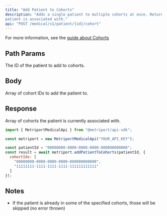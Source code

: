 ```yaml
---
title: "Add Patient to Cohorts"
description: "Adds a single patient to multiple cohorts at once. Returns all cohorts the 
patient is associated with."
api: "POST /medical/v1/patient/{id}/cohort"
---
```


For more information, see the [guide about Cohorts](/medical-api/handling-data/cohorts)

## Path Params

<ParamField path="id" type="string" required>
  The ID of the patient to add to cohorts.
</ParamField>

## Body

<ParamField body="cohortIds" type="string[]" required>
  Array of cohort IDs to add the patient to.
</ParamField>

## Response

<ResponseField name="cohorts" type="Cohort[]" required>
  Array of cohorts the patient is currently associated with.
  <Expandable title="Cohort properties">
    <Snippet file="cohort-response.mdx" />
  </Expandable>
</ResponseField>

<ResponseExample>

```javascript Metriport SDK
import { MetriportMedicalApi } from "@metriport/api-sdk";

const metriport = new MetriportMedicalApi("YOUR_API_KEY");

const patientId = "00000000-0000-0000-0000-000000000000";
const result = await metriport.addPatientToCohorts(patientId, {
  cohortIds: [
    "00000000-0000-0000-0000-000000000000", 
    "11111111-1111-1111-1111-111111111111"
  ]
});
```

</ResponseExample>

<Snippet file="cohort-list-response.mdx" />

## Notes

- If the patient is already in some of the specified cohorts, those will be skipped (no error thrown)

